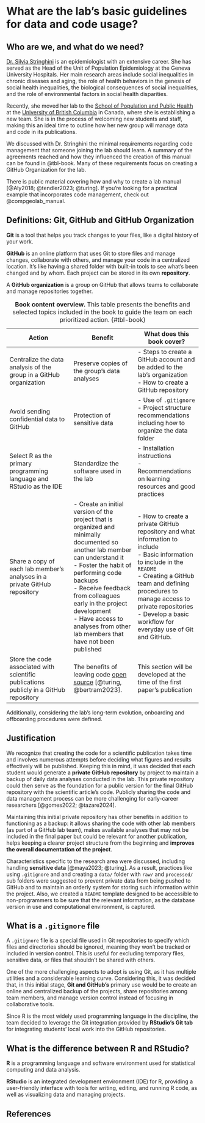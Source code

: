 # What are the lab’s basic guidelines for data and code usage? {.unnumbered}  

## Who are we, and what do we need?

[Dr. Silvia Stringhini](https://spph.ubc.ca/faculty/associate-professors/silvia-stringhini/) is an epidemiologist with an extensive career. She has served as the Head of the Unit of Population Epidemiology at the Geneva University Hospitals. Her main research areas include social inequalities in chronic diseases and aging, the role of health behaviors in the genesis of social health inequalities, the biological consequences of social inequalities, and the role of environmental factors in social health disparities. 

Recently, she moved her lab to the [School of Population and Public Health](https://spph.ubc.ca/) at the [University of British Columbia](https://www.ubc.ca/) in Canada, where she is establishing a new team. She is in the process of welcoming new students and staff, making this an ideal time to outline how her new group will manage data and code in its publications.  

We discussed with Dr. Stringhini the minimal requirements regarding code management that someone joining the lab should learn. A summary of the agreements reached and how they influenced the creation of this manual can be found in @tbl-book. Many of these requirements focus on creating a GitHub Organization for the lab.

There is public material covering how and why to create a lab manual [@Aly2018; @tendler2023; @turing]. If you're looking for a practical example that incorporates code management, check out @compgeolab_manual.

::: {.callout-note appearance="simple"}
## Definitions: Git, GitHub and GitHub Organization

**Git** is a tool that helps you track changes to your files, like a digital history of your work. 

**GitHub** is an online platform that uses Git to store files and manage changes, collaborate with others, and manage your code in a centralized location. It’s like having a shared folder with built-in tools to see what’s been changed and by whom. Each project can be stored in its own **repository**.

A **GitHub organization** is a group on GitHub that allows teams to collaborate and manage repositories together.
:::


| **Action** | **Benefit** | **What does this book cover?** |  
|---|---|---|  
| Centralize the data analysis of the group in a GitHub organization | Preserve copies of the group's data analyses | - Steps to create a GitHub account and be added to the lab's organization </br> - How to create a GitHub repository |  
| Avoid sending confidential data to GitHub  | Protection of sensitive data | - Use of `.gitignore` </br> - Project structure recommendations including how to organize the data folder |  
| Select R as the primary programming language and RStudio as the IDE | Standardize the software used in the lab | - Installation instructions </br> - Recommendations on learning resources and good practices |  
| Share a copy of each lab member's analyses in a private GitHub repository | - Create an initial version of the project that is organized and minimally documented so another lab member can understand it </br> - Foster the habit of performing code backups </br> - Receive feedback from colleagues early in the project development </br> - Have access to analyses from other lab members that have not been published | - How to create a private GitHub repository and what information to include </br> - Basic information to include in the `README` </br> - Creating a GitHub team and defining procedures to manage access to private repositories </br> - Develop a basic workflow for everyday use of Git and GitHub.  | 
| Store the code associated with scientific publications publicly in a GitHub repository | The benefits of leaving code [open source](https://book.the-turing-way.org/reproducible-research/open.html) [@turing, @bertram2023]. | This section will be developed at the time of the first paper's publication |

: **Book content overview.** This table presents the benefits and selected topics included in the book to guide the team on each prioritized action. {#tbl-book}

Additionally, considering the lab's long-term evolution, onboarding and offboarding procedures were defined.

## Justification

We recognize that creating the code for a scientific publication takes time and involves numerous attempts before deciding what figures and results effectively will be published. Keeping this in mind, it was decided that each student would generate a **private GitHub repository** by project to maintain a backup of daily data analyses conducted in the lab. This private repository could then serve as the foundation for a public version for the final GitHub repository with the scientific article's code. Publicly sharing the code and data management process can be more challenging for early-career researchers [@gomes2022; @tazare2024]. 

Maintaining this initial private repository has other benefits in addition to functioning as a backup: it allows sharing the code with other lab members (as part of a GitHub lab team), makes available analyses that may not be included in the final paper but could be relevant for another publication, helps keeping a clearer project structure from the beginning and **improves the overall documentation of the project**.  

Characteristics specific to the research area were discussed, including handling **sensitive data** [@maya2023; @turing]. As a result, practices like using `.gitignore` and and creating a `data/` folder with `raw/` and `processed/` sub folders were suggested to prevent private data from being pushed to GitHub and to maintain an orderly system for storing such information within the project. Also, we created a `README` template designed to be accessible to non-programmers to be sure that the relevant information, as the database version in use and computational environment, is captured.  

::: {.callout-note appearance="simple"}
## What is a `.gitignore` file
A `.gitignore` file is a special file used in Git repositories to specify which files and directories should be ignored, meaning they won't be tracked or included in version control. This is useful for excluding temporary files, sensitive data, or files that shouldn't be shared with others.
:::

One of the more challenging aspects to adopt is using Git, as it has multiple utilities and a considerable learning curve. Considering this, it was decided that, in this initial stage, **Git and GitHub's** primary use would be to create an online and centralized backup of the projects, share repositories among team members, and manage version control instead of focusing in collaborative tools.

Since R is the most widely used programming language in the discipline, the team decided to leverage the Git integration provided by **RStudio's Git tab** for integrating students' local work into the GitHub repositories.  

::: {.callout-note appearance="simple"}
## What is the difference between R and RStudio?

**R** is a programming language and software environment used for statistical computing and data analysis.

**RStudio** is an integrated development environment (IDE) for R, providing a user-friendly interface with tools for writing, editing, and running R code, as well as visualizing data and managing projects.
:::

## References {.unnumbered}


